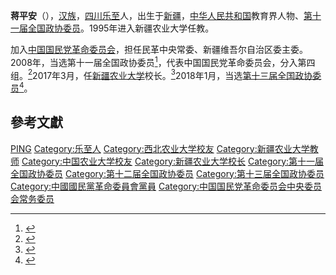 '''蒋平安'''（{{bd|1965年|5月|}}），[[汉族|汉族]]，[[四川|四川]][[乐至|乐至]]人，出生于[[新疆|新疆]]，[[中华人民共和国|中华人民共和国]]教育界人物、[[第十一届全国政协委员|第十一届全国政协委员]]。1995年进入新疆农业大学任教。

加入[[中国国民党革命委员会|中国国民党革命委员会]]，担任民革中央常委、新疆维吾尔自治区委主委。2008年，当选第十一届全国政协委员<ref>{{cite news|title=第十一届全国政协委员名单|url=http://www.indaa.com.cn/zt/2009qglh/zxzs/200903/t20090303_127573.html|accessdate=2013-04-09|newspaper=新华社北京1月25日电 中国人民政治协商会议第十一届全国委员会委员名单(共2237人，2008年1月25日政协第十届全国委员会常务委员会第二十次会议通过)|date=2008年1月25日|deadurl=yes|archiveurl=https://web.archive.org/web/20130928014403/http://www.indaa.com.cn/zt/2009qglh/zxzs/200903/t20090303_127573.html|archivedate=2013年9月28日}}</ref>，代表中国国民党革命委员会，分入第四组。<ref>{{cite news|title=全国政协信息-蒋平安|url=http://www.cppcc.gov.cn/CMS/wylibary/showJcwyxtInfoWylibary.action?tabJcwyxt.guid=11W0001500&wytype=wjwy|accessdate=2013-04-11|newspaper=全国政协委员会|archive-date=2019-11-04|archive-url=https://web.archive.org/web/20191104193433/http://www.cppcc.gov.cn/CMS/wylibary/showJcwyxtInfoWylibary.action?tabJcwyxt.guid=11W0001500&wytype=wjwy|dead-url=no}}</ref>2017年3月，任[[新疆农业大学|新疆农业大学]]校长。<ref>{{Cite web |url=http://www.thepaper.cn/newsDetail_forward_1653157 |title=新疆农业大学领导调整：黄建昆任党委书记，蒋平安任校长 |access-date=2017-04-05 |archive-date=2019-11-28 |archive-url=https://web.archive.org/web/20191128230457/http://www.thepaper.cn/newsDetail_forward_1653157 |dead-url=no }}</ref>2018年1月，当选[[中国人民政治协商会议第十三届全国委员会委员名单|第十三届全国政协委员]]<ref>{{Cite web|url=http://sports.163.com/18/0126/06/D92BRKK400051C89.html|title=中国人民政治协商会议第十三届全国委员会委员名单|accessdate=2018-01-26|last=|work=网易|archive-url=https://web.archive.org/web/20180127143232/http://sports.163.com/18/0126/06/D92BRKK400051C89.html|archive-date=2018-01-27|dead-url=yes}}</ref>。

== 參考文獻 ==
{{reflist}}

{{中国国民党革命委员会第十一届中央委员会}}
{{中国国民党革命委员会第十二届中央委员会}}
{{中国国民党革命委员会第十三届中央委员会}}

{{Authority control}}
{{DEFAULTSORT:Jiang蒋}}
[[Category:蔣姓|PING]]
[[Category:乐至人|Category:乐至人]]
[[Category:西北农业大学校友|Category:西北农业大学校友]]
[[Category:新疆农业大学教师|Category:新疆农业大学教师]]
[[Category:中国农业大学校友|Category:中国农业大学校友]]
[[Category:新疆农业大学校长|Category:新疆农业大学校长]]
[[Category:第十一届全国政协委员|Category:第十一届全国政协委员]]
[[Category:第十二届全国政协委员|Category:第十二届全国政协委员]]
[[Category:第十三届全国政协委员|Category:第十三届全国政协委员]]
[[Category:中國國民黨革命委員會黨員|Category:中國國民黨革命委員會黨員]]
[[Category:中国国民党革命委员会中央委员会常务委员|Category:中国国民党革命委员会中央委员会常务委员]]